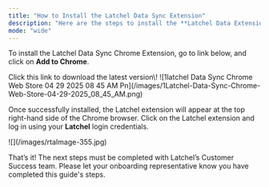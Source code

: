 ```yaml
---
title: "How to Install the Latchel Data Sync Extension"
description: "Here are the steps to install the **Latchel Data Extension**. Please make sure you are using a **Chrome browser** before executing the steps listed in this guide."
mode: "wide"
---
```


To install the Latchel Data Sync Chrome Extension, go to link below, and click on **Add to Chrome**.

<CardGroup cols={2}>
  <Card title="Latchel Data Sync Extension" icon="download" iconType="duotone" horizontal href="https://chromewebstore.google.com/detail/latchel-data-sync/cefobanegfgmcneibgdbcjbegnnoafob">
    Click this link to download the latest version\!
  </Card>
</CardGroup>

<Frame>
  ![1latchel Data Sync Chrome Web Store 04 29 2025 08 45 AM Pn](/images/1Latchel-Data-Sync-Chrome-Web-Store-04-29-2025_08_45_AM.png)
</Frame>

Once successfully installed, the Latchel extension will appear at the top right-hand side of the Chrome browser. Click on the Latchel extension and log in using your **Latchel** login credentials.

<Frame>
  ![](/images/rtaImage-355.jpg)
</Frame>

<CardGroup cols={2}>
  <Card title="Need to reset your Latchel password? Click here!" icon="shield-keyhole" iconType="duotone" horizontal href="https://app.latchel.com/forgot-password">
    
  </Card>
</CardGroup>

That’s it\! The next steps must be completed with Latchel’s Customer Success team. Please let your onboarding representative know you have completed this guide's steps.